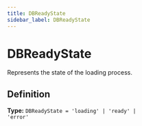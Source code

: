 ```yaml
---
title: DBReadyState
sidebar_label: DBReadyState
---
```


# DBReadyState

Represents the state of the loading process.

## Definition

**Type:** <code>DBReadyState = 'loading' | 'ready' | 'error'</code>

